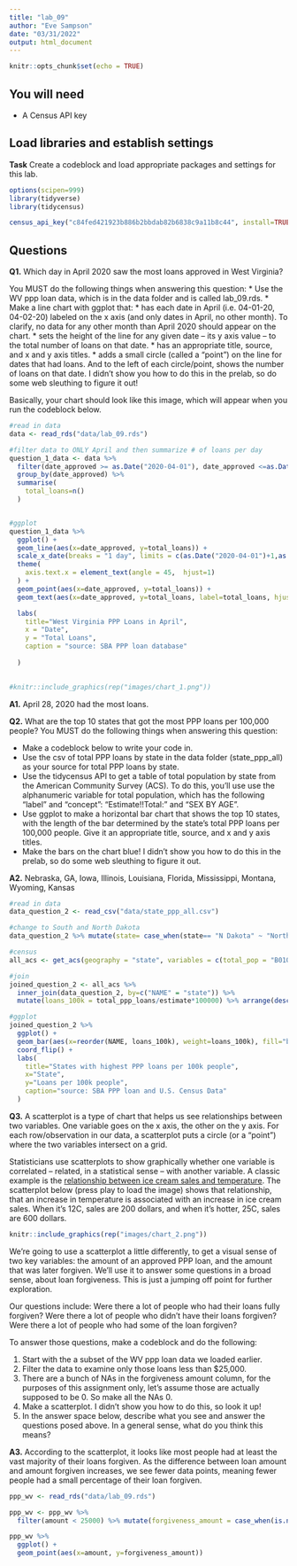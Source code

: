 ```yaml
---
title: "lab_09"
author: "Eve Sampson"
date: "03/31/2022"
output: html_document
---
```


```r
knitr::opts_chunk$set(echo = TRUE)
```

## You will need

* A Census API key

## Load libraries and establish settings

**Task** Create a codeblock and load appropriate packages and settings for this lab.

```r


options(scipen=999)
library(tidyverse)
library(tidycensus)

census_api_key("c84fed421923b886b2bbdab82b6838c9a11b8c44", install=TRUE)

```

## Questions

**Q1.** Which day in April 2020 saw the most loans approved in West Virginia? 

You MUST do the following things when answering this question:
* Use the WV ppp loan data, which is in the data folder and is called lab_09.rds.
* Make a line chart with ggplot that:
  * has each date in April (i.e. 04-01-20, 04-02-20) labeled on the x axis (and only dates in April, no other month). To clarify, no data for any other month than April 2020 should appear on the chart. 
  * sets the height of the line for any given date -- its y axis value -- to the total number of loans on that date.
  * has an appropriate title, source, and x and y axis titles. 
  * adds a small circle (called a "point") on the line for dates that had loans. And to the left of each circle/point, shows the number of loans on that date.  I didn't show you how to do this in the prelab, so do some web sleuthing to figure it out! 

Basically, your chart should look like this image, which will appear when you run the codeblock below. 

```r
#read in data
data <- read_rds("data/lab_09.rds")

#filter data to ONLY April and then summarize # of loans per day
question_1_data <- data %>%
  filter(date_approved >= as.Date("2020-04-01"), date_approved <=as.Date("2020-04-30") ) %>%
  group_by(date_approved) %>%
  summarise(
    total_loans=n()
  )


#ggplot
question_1_data %>%
  ggplot() + 
  geom_line(aes(x=date_approved, y=total_loans)) + 
  scale_x_date(breaks = "1 day", limits = c(as.Date("2020-04-01")+1,as.Date("2020-04-30"))) +
  theme(
    axis.text.x = element_text(angle = 45,  hjust=1) 
  ) +
  geom_point(aes(x=date_approved, y=total_loans)) +
  geom_text(aes(x=date_approved, y=total_loans, label=total_loans, hjust=1, vjust=1)) +

  labs(
    title="West Virginia PPP Loans in April",
    x = "Date",
    y = "Total Loans",
    caption = "source: SBA PPP loan database"
    
  )
  

#knitr::include_graphics(rep("images/chart_1.png"))
```
**A1.** April 28, 2020 had the most loans.

**Q2.** What are the top 10 states that got the most PPP loans per 100,000 people? You MUST do the following things when answering this question:

* Make a codeblock below to write your code in.
* Use the csv of total PPP loans by state in the data folder (state_ppp_all) as your source for total PPP loans by state.  
* Use the tidycensus API to get a table of total population by state from the American Community Survey (ACS). To do this, you'll use use the alphanumeric variable for total population, which has the following "label" and "concept": "Estimate!!Total:" and "SEX BY AGE".  
* Use ggplot to make a horizontal bar chart that shows the top 10 states, with the length of the bar determined by the state's total PPP loans per 100,000 people. Give it an appropriate title, source, and x and y axis titles. 
* Make the bars on the chart blue! I didn't show you how to do this in the prelab, so do some web sleuthing to figure it out.  

**A2.** 
Nebraska, GA, Iowa, Illinois, Louisiana, Florida, Mississippi, Montana, Wyoming, Kansas
```r
#read in data
data_question_2 <- read_csv("data/state_ppp_all.csv")

#change to South and North Dakota
data_question_2 %>% mutate(state= case_when(state== "N Dakota" ~ "North Dakota", state=="S Dakota" ~ "South Dakota", TRUE ~ state))

#census
all_acs <- get_acs(geography = "state", variables = c(total_pop = "B01001_001"), year = 2019)

#join
joined_question_2 <- all_acs %>% 
  inner_join(data_question_2, by=c("NAME" = "state")) %>% 
  mutate(loans_100k = total_ppp_loans/estimate*100000) %>% arrange(desc(loans_100k)) %>% head(10)

#ggplot
joined_question_2 %>%
  ggplot() +
  geom_bar(aes(x=reorder(NAME, loans_100k), weight=loans_100k), fill="blue") +
  coord_flip() +
  labs(
    title="States with highest PPP loans per 100k people",
    x="State",
    y="Loans per 100k people",
    caption="source: SBA PPP loan and U.S. Census Data"
  )


```
**Q3.**  A scatterplot is a type of chart that helps us see relationships between two variables. One variable goes on the x axis, the other on the y axis.  For each row/observation in our data, a scatterplot puts a circle (or a "point") where the two variables intersect on a grid. 

Statisticians use scatterplots to show graphically whether one variable is correlated -- related, in a statistical sense -- with another variable.  A classic example is the [relationship between ice cream sales and temperature](https://www.mathsisfun.com/data/scatter-xy-plots.html).  The scatterplot below (press play to load the image) shows that relationship, that an increase in temperature is associated with an increase in ice cream sales. When it's 12C, sales are 200 dollars, and when it's hotter, 25C, sales are 600 dollars.

```r
knitr::include_graphics(rep("images/chart_2.png"))
```

We're going to use a scatterplot a little differently, to get a visual sense of two key variables: the amount of an approved PPP loan, and the amount that was later forgiven. We'll use it to answer some questions in a broad sense, about loan forgiveness.  This is just a jumping off point for further exploration. 

Our questions include: Were there a lot of people who had their loans fully forgiven?  Were there a lot of people who didn't have their loans forgiven? Were there a lot of people who had some of the loan forgiven? 

To answer those questions, make a codeblock and do the following:

1. Start with the a subset of the WV ppp loan data we loaded earlier.
2. Filter the data to examine only those loans less than $25,000.
3. There are a bunch of NAs in the forgiveness amount column, for the purposes of this assignment only, let's assume those are actually supposed to be 0. So make all the NAs 0. 
4. Make a scatterplot. I didn't show you how to do this, so look it up! 
5. In the answer space below, describe what you see and answer the questions posed above.  In a general sense, what do you think this means?  

**A3.**  According to the scatterplot, it looks like most people had at least the vast majority of their loans forgiven. As the difference between loan amount and amount forgiven increases, we see fewer data points, meaning fewer people had a small percentage of their loan forgiven. 
```r

ppp_wv <- read_rds("data/lab_09.rds")

ppp_wv <- ppp_wv %>% 
  filter(amount < 25000) %>% mutate(forgiveness_amount = case_when(is.na(forgiveness_amount)~ 0, TRUE ~ forgiveness_amount))

ppp_wv %>% 
  ggplot() +
  geom_point(aes(x=amount, y=forgiveness_amount))

```


